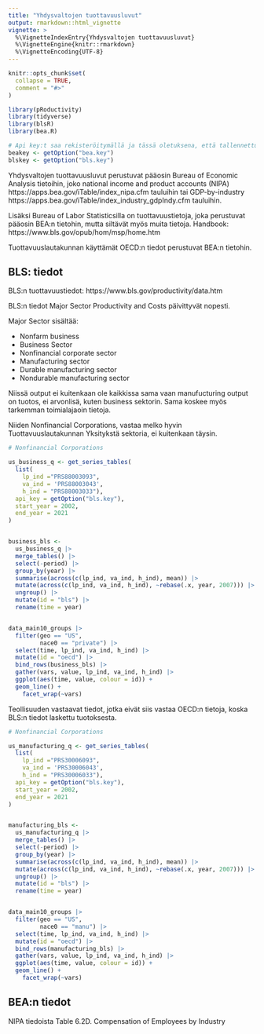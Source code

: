 ```yaml
---
title: "Yhdysvaltojen tuottavuusluvut"
output: rmarkdown::html_vignette
vignette: >
  %\VignetteIndexEntry{Yhdysvaltojen tuottavuusluvut}
  %\VignetteEngine{knitr::rmarkdown}
  %\VignetteEncoding{UTF-8}
---
```


```r
knitr::opts_chunk$set(
  collapse = TRUE,
  comment = "#>"
)
```

```r
library(pRoductivity)
library(tidyverse)
library(blsR)
library(bea.R)

# Api key:t saa rekisteröitymällä ja tässä oletuksena, että tallennettu optionseihin.
beakey <- getOption("bea.key")
blskey <- getOption("bls.key")


```

Yhdysvaltojen tuottavuusluvut perustuvat pääosin Bureau of Economic Analysis 
tietoihin, joko national income and product accounts (NIPA) 
https://apps.bea.gov/iTable/index_nipa.cfm tauluihin tai GDP-by-industry
https://apps.bea.gov/iTable/index_industry_gdpIndy.cfm tauluihin.

Lisäksi Bureau of Labor Statisticsilla on tuottavuustietoja, joka perustuvat
pääosin BEA:n tietohin, mutta siltävät myös muita tietoja.
Handbook: https://www.bls.gov/opub/hom/msp/home.htm

Tuottavuuslautakunnan käyttämät OECD:n tiedot perustuvat BEA:n tietohin.

## BLS: tiedot

BLS:n tuottavuustiedot: https://www.bls.gov/productivity/data.htm

BLS:n tiedot Major Sector Productivity and Costs
päivittyvät nopesti.

Major Sector sisältää:

* Nonfarm business
* Business Sector
* Nonfinancial corporate sector
* Manufacturing sector
* Durable manufacturing sector
* Nondurable manufacturing sector

Niissä output ei kuitenkaan ole kaikkissa sama vaan manufucturing output on 
tuotos, ei arvonlisä, kuten business sektorin. Sama koskee myös tarkemman 
toimialajaoin tietoja.

Niiden Nonfinancial Corporations, vastaa melko hyvin Tuottavuuslautakunnan
Yksitykstä sektoria, ei kuitenkaan täysin.



```r

# Nonfinancial Corporations

us_business_q <- get_series_tables(
  list(
    lp_ind ="PRS88003093",
    va_ind = 'PRS88003043',
    h_ind = "PRS88003033"),
  api_key = getOption("bls.key"),
  start_year = 2002,
  end_year = 2021
)


business_bls <-
  us_business_q |>
  merge_tables() |>
  select(-period) |>
  group_by(year) |>
  summarise(across(c(lp_ind, va_ind, h_ind), mean)) |>
  mutate(across(c(lp_ind, va_ind, h_ind), ~rebase(.x, year, 2007))) |>
  ungroup() |>
  mutate(id = "bls") |>
  rename(time = year)


data_main10_groups |>
  filter(geo == "US",
         nace0 == "private") |>
  select(time, lp_ind, va_ind, h_ind) |>
  mutate(id = "oecd") |>
  bind_rows(business_bls) |>
  gather(vars, value, lp_ind, va_ind, h_ind) |>
  ggplot(aes(time, value, colour = id)) +
  geom_line() +
    facet_wrap(~vars)


```



Teollisuuden vastaavat tiedot, jotka eivät siis vastaa OECD:n tietoja, koska
BLS:n tiedot laskettu tuotoksesta.

```r



# Nonfinancial Corporations

us_manufacturing_q <- get_series_tables(
  list(
    lp_ind ="PRS30006093",
    va_ind = 'PRS30006043',
    h_ind = "PRS30006033"),
  api_key = getOption("bls.key"),
  start_year = 2002,
  end_year = 2021
)


manufacturing_bls <-
  us_manufacturing_q |>
  merge_tables() |>
  select(-period) |>
  group_by(year) |>
  summarise(across(c(lp_ind, va_ind, h_ind), mean)) |>
  mutate(across(c(lp_ind, va_ind, h_ind), ~rebase(.x, year, 2007))) |>
  ungroup() |>
  mutate(id = "bls") |>
  rename(time = year)


data_main10_groups |>
  filter(geo == "US",
         nace0 == "manu") |>
  select(time, lp_ind, va_ind, h_ind) |>
  mutate(id = "oecd") |>
  bind_rows(manufacturing_bls) |>
  gather(vars, value, lp_ind, va_ind, h_ind) |>
  ggplot(aes(time, value, colour = id)) +
  geom_line() +
    facet_wrap(~vars)


```

## BEA:n tiedot

NIPA tiedoista Table 6.2D. Compensation of Employees by Industry
